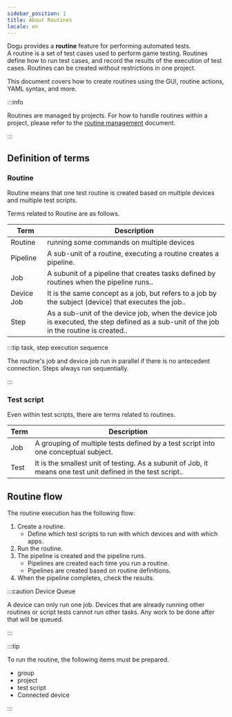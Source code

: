 ```yaml
---
sidebar_position: 1
title: About Routines
locale: en
---
```


Dogu provides a **routine** feature for performing automated tests.  
A routine is a set of test cases used to perform game testing. Routines define how to run test cases, and record the results of the execution of test cases.
Routines can be created without restrictions in one project.

This document covers how to create routines using the GUI, routine actions, YAML syntax, and more.

:::info

Routines are managed by projects. For how to handle routines within a project, please refer to the [routine management](/organization-and-project/project/routine) document.

:::

## Definition of terms

### Routine

Routine means that one test routine is created based on multiple devices and multiple test scripts.

Terms related to Routine are as follows.

| Term       | Description                                                                                                                             |
| ---------- | --------------------------------------------------------------------------------------------------------------------------------------- |
| Routine    | running some commands on multiple devices                                                                                               |
| Pipeline   | A sub-unit of a routine, executing a routine creates a pipeline.                                                                        |
| Job        | A subunit of a pipeline that creates tasks defined by routines when the pipeline runs..                                                 |
| Device Job | It is the same concept as a job, but refers to a job by the subject (device) that executes the job..                                    |
| Step       | As a sub-unit of the device job, when the device job is executed, the step defined as a sub-unit of the job in the routine is created.. |

:::tip task, step execution sequence

The routine's job and device job run in parallel if there is no antecedent connection. Steps always run sequentially.

:::

### Test script

Even within test scripts, there are terms related to routines.

| Term | Description                                                                                                  |
| ---- | ------------------------------------------------------------------------------------------------------------ |
| Job  | A grouping of multiple tests defined by a test script into one conceptual subject.                           |
| Test | It is the smallest unit of testing. As a subunit of Job, it means one test unit defined in the test script.. |

## Routine flow

The routine execution has the following flow:

1. Create a routine.
   - Define which test scripts to run with which devices and with which apps.
2. Run the routine.
3. The pipeline is created and the pipeline runs.
   - Pipelines are created each time you run a routine.
   - Pipelines are created based on routine definitions.
4. When the pipeline completes, check the results.

:::caution Device Queue

A device can only run one job. Devices that are already running other routines or script tests cannot run other tasks. Any work to be done after that will be queued.

:::

:::tip

To run the routine, the following items must be prepared.

- group
- project
- test script
- Connected device

:::
